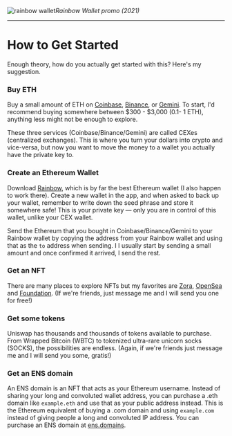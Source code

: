 
<Bleed>![rainbow wallet](../public/start.png)</Bleed>*Rainbow Wallet promo
(2021)*

---

# How to Get Started

Enough theory, how do you actually get started with this? Here's my suggestion.

### Buy ETH

Buy a small amount of ETH on [Coinbase](https://www.coinbase.com/), [Binance](https://www.binance.com/en), or [Gemini](https://www.gemini.com/). To start, I'd recommend buying somewhere between $300 - $3,000 (0.1- 1 ETH), anything less might not be enough to explore.

These three services (Coinbase/Binance/Gemini) are called CEXes (centralized exchanges). This is where you turn your dollars into crypto and vice-versa, but now you want to move the money to a wallet you actually have the private key to.

### Create an Ethereum Wallet

Download [Rainbow](https://rainbow.me/), which is by far the best Ethereum wallet (I also happen to work there). Create a new wallet in the app, and when asked to back up your wallet, remember to write down the seed phrase and store it somewhere safe! This is your private key — only you are in control of this wallet, unlike your CEX wallet.

Send the Ethereum that you bought in Coinbase/Binance/Gemini to your Rainbow wallet by copying the address from your Rainbow wallet and using that as the `to` address when sending. I I usually start by sending a small amount and once confirmed it arrived, I send the rest.

### Get an NFT

There are many places to explore NFTs but my favorites are [Zora](http://zora.co), [OpenSea](https://opensea.io/) and [Foundation](https://foundation.app/). (If we're friends, just message me and I will send you one for free!)

### Get some tokens

Uniswap has thousands and thousands of tokens available to purchase. From Wrapped Bitcoin (WBTC) to tokenized ultra-rare unicorn socks (SOCKS), the possibilities are endless. (Again, if we're friends just message me and I will send you some, gratis!)

### Get an ENS domain

An ENS domain is an NFT that acts as your Ethereum username. Instead of sharing your long and convoluted wallet address, you can purchase a .eth domain like `example.eth` and use that as your public address instead. This is the Ethereum equivalent of buying a .com domain and using `example.com` instead of giving people a long and convoluted IP address. You can purchase an ENS domain at [ens.domains](http://ens.domains).
